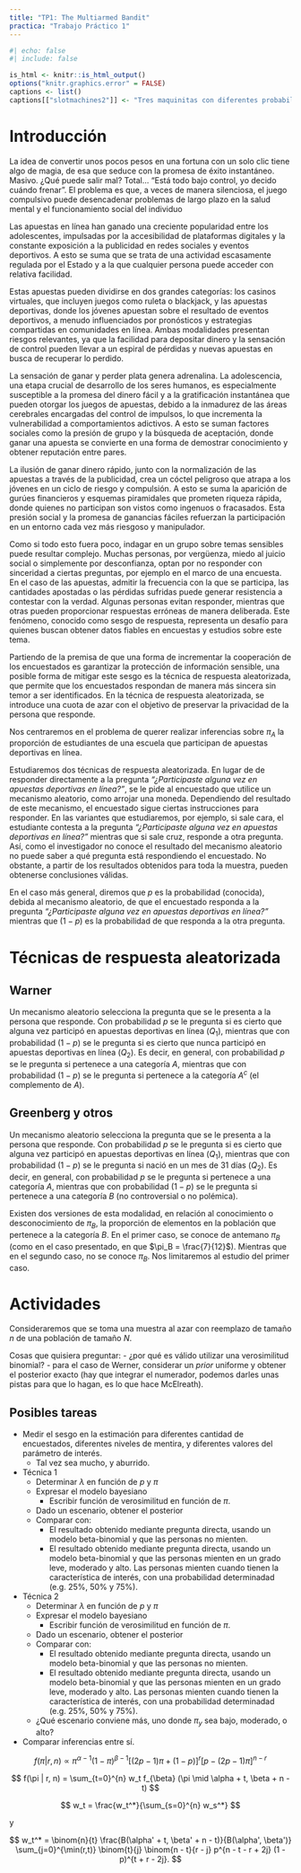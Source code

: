 ```yaml
---
title: "TP1: The Multiarmed Bandit"
practica: "Trabajo Práctico 1"
---
```


```r
#| echo: false
#| include: false

is_html <- knitr::is_html_output()
options("knitr.graphics.error" = FALSE)
captions <- list()
captions[["slotmachines2"]] <- "Tres maquinitas con diferentes probabilidades de ganar"
```


# Introducción

<!--
Algunas fuentes:
https://www.conicet.gov.ar/apuestas-online-en-la-adolescencia-y-juventud-una-mirada-desde-lo-biologico-y-lo-social/
https://www.clarin.com/sociedad/nuevo-informe-apuestas-online-afecta-4-10-jovenes-pais-alertan-graves-consecuencias_0_X81rrMQMoH.html?srsltid=AfmBOooKGSu0al0XwGV8oIFnbptb7s64b2KXjCV5vgLquI8FmHxR1yd8
https://ugc.production.linktr.ee/cd2596a8-1dce-4f38-b151-a217d61227f1_informe-resultados-apostar-no-es-un-juego-2024-final-IMPRENTA-v2.pdf
-->

La idea de convertir unos pocos pesos en una fortuna con un solo clic tiene algo de magia, de esa que seduce con la promesa de éxito instantáneo. Masivo. ¿Qué puede salir mal? Total... "Está todo bajo control, yo decido cuándo frenar". El problema es que, a veces de manera silenciosa, el juego compulsivo puede desencadenar problemas de largo plazo en la salud mental y el funcionamiento social del individuo

Las apuestas en línea han ganado una creciente popularidad entre los adolescentes, impulsadas por la accesibilidad de plataformas digitales y la constante exposición a la publicidad en redes sociales y eventos deportivos. A esto se suma que se trata de una actividad escasamente regulada por el Estado y a la que cualquier persona puede acceder con relativa facilidad. 

Estas apuestas pueden dividirse en dos grandes categorías: los casinos virtuales, que incluyen juegos como ruleta o blackjack, y las apuestas deportivas, donde los jóvenes apuestan sobre el resultado de eventos deportivos, a menudo influenciados por pronósticos y estrategias compartidas en comunidades en línea. Ambas modalidades presentan riesgos relevantes, ya que la facilidad para depositar dinero y la sensación de control pueden llevar a un espiral de pérdidas y nuevas apuestas en busca de recuperar lo perdido. 

La sensación de ganar y perder plata genera adrenalina. La adolescencia, una etapa crucial de desarrollo de los seres humanos, es especialmente susceptible a la promesa del dinero fácil y a la gratificación instantánea que pueden otorgar los juegos de apuestas, debido a la inmadurez de las áreas cerebrales encargadas del control de impulsos, lo que incrementa la vulnerabilidad a comportamientos adictivos. A esto se suman factores sociales como la presión de grupo y la búsqueda de aceptación, donde ganar una apuesta se convierte en una forma de demostrar conocimiento y obtener reputación entre pares. 

La ilusión de ganar dinero rápido, junto con la normalización de las apuestas a través de la publicidad, crea un cóctel peligroso que atrapa a los jóvenes en un ciclo de riesgo y compulsión. A esto se suma la aparición de gurúes financieros y esquemas piramidales que prometen riqueza rápida, donde quienes no participan son vistos como ingenuos o fracasados. Esta presión social y la promesa de ganancias fáciles refuerzan la participación en un entorno cada vez más riesgoso y manipulador.

Como si todo esto fuera poco, indagar en un grupo sobre temas sensibles puede resultar complejo. Muchas personas, por vergüenza, miedo al juicio social o simplemente por desconfianza, optan por no responder con sinceridad a ciertas preguntas, por ejemplo en el marco de una encuesta. En el caso de las apuestas, admitir la frecuencia con la que se participa, las cantidades apostadas o las pérdidas sufridas puede generar resistencia a contestar con la verdad. Algunas personas evitan responder, mientras que otras pueden proporcionar respuestas erróneas de manera deliberada. Este fenómeno, conocido como sesgo de respuesta, representa un desafío para quienes buscan obtener datos fiables en encuestas y estudios sobre este tema.

Partiendo de la premisa de que una forma de incrementar la cooperación de los encuestados es garantizar la protección de información sensible, una posible forma de mitigar este sesgo es la técnica de respuesta aleatorizada, que permite que los encuestados respondan de manera más sincera sin temor a ser identificados. En la técnica de respuesta aleatorizada, se introduce una cuota de azar con el objetivo de preservar la privacidad de la persona que responde. 

Nos centraremos en el problema de querer realizar inferencias sobre $\pi_A$ la proporción de estudiantes de una escuela que participan de apuestas deportivas en línea. 

Estudiaremos dos técnicas de respuesta aleatorizada. En lugar de de responder directamente a la pregunta _"¿Participaste alguna vez en apuestas deportivas en línea?"_, se le pide al encuestado que utilice un mecanismo aleatorio, como arrojar una moneda. Dependiendo del resultado de este mecanismo, el encuestado sigue ciertas instrucciones para responder. En las variantes que estudiaremos, por ejemplo, si sale cara, el estudiante contesta a la pregunta _"¿Participaste alguna vez en apuestas deportivas en línea?"_ mientras que si sale cruz, responde a otra pregunta. Así, como el investigador no conoce el resultado del mecanismo aleatorio no puede saber a qué pregunta está respondiendo el encuestado. No obstante, a partir de los resultados obtenidos para toda la muestra, pueden obtenerse conclusiones válidas. 

En el caso más general, diremos que $p$ es la probabilidad (conocida), debida al mecanismo aleatorio, de que el encuestado responda a la pregunta _"¿Participaste alguna vez en apuestas deportivas en línea?"_ mientras que $(1-p)$ es la probabilidad de que responda a la otra pregunta.

# Técnicas de respuesta aleatorizada

## Warner

Un mecanismo aleatorio selecciona la pregunta que se le presenta a la persona que responde. Con probabilidad $p$ se le pregunta si es cierto que alguna vez participó en apuestas deportivas en línea ($Q_1$), mientras que con probabilidad $(1-p)$ se le pregunta si es cierto que nunca participó en apuestas deportivas en línea ($Q_2$). Es decir, en general, con probabilidad $p$ se le pregunta si pertenece a una categoría $A$, mientras que con probabilidad $(1-p)$ se le pregunta si pertenece a la categoría $A^c$ (el complemento de $A$).

## Greenberg y otros

Un mecanismo aleatorio selecciona la pregunta que se le presenta a la persona que responde. Con probabilidad $p$ se le pregunta si es cierto que alguna vez participó en apuestas deportivas en línea ($Q_1$), mientras que con probabilidad $(1-p)$ se le pregunta si nació en un mes de 31 días ($Q_2$). Es decir, en general, con probabilidad $p$ se le pregunta si pertenece a una categoría $A$, mientras que con probabilidad $(1-p)$ se le pregunta si pertenece a una categoría $B$ (no controversial o no polémica).

Existen dos versiones de esta modalidad, en relación al conocimiento o desconocimiento de $\pi_B$, la proporción de elementos en la población que pertenece a la categoría $B$. En el primer caso, se conoce de antemano $\pi_B$ (como en el caso presentado, en que $\pi_B = \frac{7}{12}$). Mientras que en el segundo caso, no se conoce $\pi_B$. Nos limitaremos al estudio del primer caso.

# Actividades

Consideraremos que se toma una muestra al azar con reemplazo de tamaño $n$ de una población de tamaño $N$. 

Cosas que quisiera preguntar:
    - ¿por qué es válido utilizar una verosimilitud binomial?
    - para el caso de Werner, considerar un _prior_ uniforme y obtener el posterior exacto (hay que integrar el numerador, podemos darles unas pistas para que lo hagan, es lo que hace McElreath).
    
    
## Posibles tareas

* Medir el sesgo en la estimación para diferentes cantidad de encuestados,
diferentes niveles de mentira, y diferentes valores del parámetro de interés.
    * Tal vez sea mucho, y aburrido.
* Técnica 1
    * Determinar $\lambda$ en función de $p$ y $\pi$
    * Expresar el modelo bayesiano
        * Escribir función de verosimilitud en función de $\pi$.
    * Dado un escenario, obtener el posterior
    * Comparar con:
        * El resultado obtenido mediante pregunta directa, usando un modelo beta-binomial y que las personas no mienten.
        * El resultado obtenido mediante pregunta directa, usando un modelo beta-binomial y que las personas mienten en un grado leve, moderado y alto. Las personas mienten cuando tienen la característica de interés, con una probabilidad determinadad (e.g. 25%, 50% y 75%).
* Técnica 2
    * Determinar $\lambda$ en función de $p$ y $\pi$
    * Expresar el modelo bayesiano
        * Escribir función de verosimilitud en función de $\pi$.
    * Dado un escenario, obtener el posterior
    * Comparar con:
        * El resultado obtenido mediante pregunta directa, usando un modelo beta-binomial y que las personas no mienten.
        * El resultado obtenido mediante pregunta directa, usando un modelo beta-binomial y que las personas mienten en un grado leve, moderado y alto.
        Las personas mienten cuando tienen la característica de interés, con una probabilidad determinadad (e.g. 25%, 50% y 75%).
    * ¿Qué escenario conviene más, uno donde $\pi_y$ sea bajo, moderado, o alto?
* Comparar inferencias entre sí.


$$
f(\pi | r, n) \propto \pi^{\alpha - 1} (1 - \pi)^{\beta - 1} 
\left[ (2p - 1) \pi + (1 - p) \right]^r \left[ p - (2p - 1) \pi \right]^{n - r}
$$




$$
f(\pi | r, n) = \sum_{t=0}^{n} w_t f_{\beta} (\pi \mid \alpha + t, \beta + n - t)
$$

$$
w_t = \frac{w_t^*}{\sum_{s=0}^{n} w_s^*}
$$

y

$$
w_t^* = \binom{n}{t} \frac{B(\alpha' + t, \beta' + n - t)}{B(\alpha', \beta')}
\sum_{j=0}^{\min(r,t)} \binom{t}{j} \binom{n - t}{r - j} p^{n - t - r + 2j} (1 - p)^{t + r - 2j}.
$$

